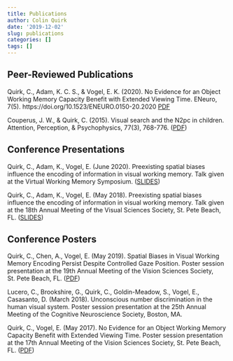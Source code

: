 ```yaml
---
title: Publications
author: Colin Quirk
date: '2019-12-02'
slug: publications
categories: []
tags: []
---
```


## Peer-Reviewed Publications

Quirk, C., Adam, K. C. S., & Vogel, E. K. (2020). No Evidence for an Object Working Memory Capacity Benefit with Extended Viewing Time. ENeuro, 7(5). https://doi.org/10.1523/ENEURO.0150-20.2020 [PDF](papers/Quirk_eneuro2020.pdf)

Couperus, J. W., & Quirk, C. (2015). Visual search and the N2pc in children. Attention, Perception, & Psychophysics, 77(3), 768-776. ([PDF](papers/Couperus&Quirk_2015.pdf))

## Conference Presentations

Quirk, C., Adam, K., Vogel, E. (June 2020). Preexisting spatial biases influence the encoding of information in visual working memory. Talk given at the Virtual Working Memory Symposium. ([SLIDES](slides/VWM/VWM_2020.html))

Quirk, C., Adam, K., Vogel, E. (May 2018). Preexisting spatial biases influence the encoding of information in visual working memory. Talk given at the 18th Annual Meeting of the Visual Sciences Society, St. Pete Beach, FL. ([SLIDES](slides/VWM/QuirkVSS2018.pdf))

## Conference Posters

Quirk, C., Chen, A., Vogel, E. (May 2019). Spatial Biases in Visual Working Memory Encoding Persist Despite Controlled Gaze Position. Poster session presentation at the 19th Annual Meeting of the Vision Sciences Society, St. Pete Beach, FL. ([PDF](posters/QuirkVSS2019.pdf))

Lucero, C., Brookshire, G., Quirk, C., Goldin-Meadow, S., Vogel, E., Casasanto, D. (March 2018). Unconscious number discrimination in the human visual system. Poster session presentation at the 25th Annual Meeting of the Cognitive Neuroscience Society, Boston, MA.

Quirk, C., Vogel, E. (May 2017). No Evidence for an Object Working Memory Capacity Benefit with Extended Viewing Time. Poster session presentation at the 17th Annual Meeting of the Vision Sciences Society, St. Pete Beach, FL. ([PDF](posters/QuirkVSS2017.pdf))

